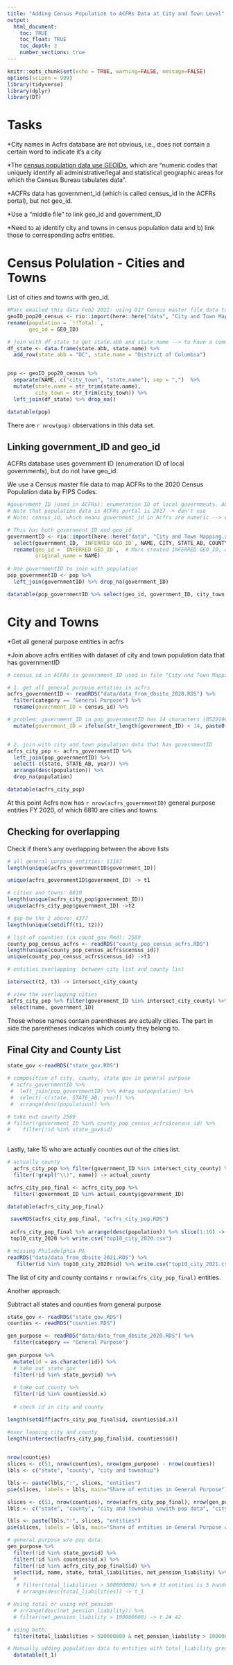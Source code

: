 ```yaml
---
title: "Adding Census Population to ACFRs Data at City and Town Level"
output: 
  html_document:
    toc: TRUE
    toc_float: TRUE
    toc_depth: 3
    number_sections: true
---
```


```r
knitr::opts_chunk$set(echo = TRUE, warning=FALSE, message=FALSE)
options(scipen = 999)
library(tidyverse)
library(dplyr)
library(DT)
```
# Tasks 

*City names in Acfrs database are not obvious, i.e., does not contain a certain word to indicate it's a city

*The [census population data use GEOIDs](https://www.census.gov/programs-surveys/geography/guidance/geo-identifiers.html#:~:text=The%20full%20GEOID%20for%20many,codes%2C%20in%20which%20they%20nest.), which are "numeric codes that uniquely identify all administrative/legal and statistical geographic areas for which the Census Bureau tabulates data". 


*ACFRs data has government_id (which is called census_id in the ACFRs portal), but not geo_id. 

*Use a "middle file" to link geo_id and government_ID

*Need to a) identify city and towns in census population data and b) link those to corresponding acfrs entities. 

# Census Polulation - Cities and Towns

List of cities and towns with geo_id. 

```r
#Marc emailed this data Feb2 2022: using 017 Census master file data to map to the 2020 Census Population data using FIPS Codes. GEO_ID: Census identifiers that point to population of places in US
geoID_pop20_census <- rio::import(here::here("data", "City and Town Mapping.xlsx"), sheet = 2) %>% 
rename(population = `!!Total:`, 
       geo_id = GEO_ID) 

# join with df_state to get state.abb and state.name --> to have a common col with acfrs to join later
df_state <- data.frame(state.abb, state.name) %>% 
  add_row(state.abb = "DC", state.name = "District of Columbia")


pop <- geoID_pop20_census %>% 
  separate(NAME, c("city_town", "state.name"), sep = ",")  %>%  
  mutate(state.name = str_trim(state.name), 
         city_town = str_trim(city_town)) %>% 
  left_join(df_state) %>% drop_na()

datatable(pop)

```

There are `r nrow(pop)` observations in this data set. 

## Linking government_ID and geo_id

ACFRs database uses government ID (enumeration ID of local governments), but do not have geo_id. 

We use a Census master file data to map ACFRs to the 2020 Census Population data by FIPS Codes.

```r
#government_ID (used in ACFRs): enumeration ID of local governments. ACFRs data does not use FIP codes 
# Note that population data is ACFRs portal is 2017 -> don't use
# Note: census_id, which means government_id in Acfrs are numeric --> can be turn to scientific notation in R --> will not match --> need to avoid scientific notation. 

# This has both government_ID and geo_id
governmentID <- rio::import(here::here("data", "City and Town Mapping.xlsx"), sheet = 3) %>% 
  select(government_ID, `INFERRED GEO_ID`, NAME, CITY, STATE_AB, COUNTY_AREA_NAME)  %>% 
  rename(geo_id = `INFERRED GEO_ID`,  # Marc created INFERRED GEO_ID, which meant to be geo_id
         original_name = NAME)   
  
# Use governmentID to join with population
pop_governmentID <- pop %>% 
  left_join(governmentID) %>% drop_na(government_ID)

datatable(pop_governmentID %>% select(geo_id, government_ID, city_town, population))
```

# City and Towns

*Get all general purpose entities in acfrs 

*Join above acfrs entities with dataset of city and town population data that has governmentID

```r
# census_id in ACFRs is government_ID used in file "City and Town Mapping.xlsx"

# 1. get all general purpose entities in acfrs
acfrs_governmentID <- readRDS("data/data_from_dbsite_2020.RDS") %>% 
  filter(category == "General Purpose") %>% 
  rename(government_ID = census_id) %>% 

# problem: government_ID in pop_governmentID has 14 characters (05201902700000) >< some government_ID in ACFRs has 13 characters 5201902700000 --> Marc: Yes, it is safe to assume that these government_ID in ACFRs data should have 0 at the beginning.
  mutate(government_ID = ifelse(str_length(government_ID) < 14, paste0("0", government_ID), government_ID)) 


# 2. join with city and town population data that has governmentID
acfrs_city_pop <- acfrs_governmentID %>% 
  left_join(pop_governmentID) %>% 
  select(-c(state, STATE_AB, year)) %>% 
  arrange(desc(population)) %>% 
  drop_na(population)

datatable(acfrs_city_pop)
```
At this point Acfrs now has `r nrow(acfrs_governmentID)` general purpose entities FY 2020, of which 6810 are cities and towns. 

## Checking for overlapping 

Check if there's any overlapping between the above lists

```r
# all general purpose entities: 11187
length(unique(acfrs_governmentID$government_ID)) 

unique(acfrs_governmentID$government_ID) -> t1

# cities and towns: 6810
length(unique(acfrs_city_pop$government_ID)) 
unique(acfrs_city_pop$government_ID) ->t2

# gap bw the 2 above: 4377
length(unique(setdiff(t1, t2)))

# list of counties (in count_gov.Rmd): 2569
county_pop_census_acfrs <- readRDS("county_pop_census_acfrs.RDS")
length(unique(county_pop_census_acfrs$census_id))
unique(county_pop_census_acfrs$census_id) ->t3

# entities overlapping  between city list and county list

intersect(t2, t3) -> intersect_city_county

# view the overlapping cities 
acfrs_city_pop %>% filter(government_ID %in% intersect_city_county) %>% 
 select(name, government_ID)

```
Those whose names contain parentheses are actually cities. The part in side the parentheses indicates which county they belong to. 


## Final City and County List

```r
state_gov <-readRDS("state_gov.RDS")

# composition of city, county, state gov in general purpose
 # acfrs_governmentID %>% 
 #  left_join(pop_governmentID) %>% #drop_na(population) %>% 
 #  select(-c(state, STATE_AB, year)) %>% 
 #  arrange(desc(population)) %>% 

# take out county 2569
# filter(!government_ID %in% county_pop_census_acfrs$census_id) %>% 
#    filter(!id %in% state_gov$id)
   
```



Lastly, take 15 who are actually counties out of the cities list. 
```r
# actually county
  acfrs_city_pop %>% filter(government_ID %in% intersect_city_county) %>% 
  filter(!grepl("\\)", name)) -> actual_county

acfrs_city_pop_final <- acfrs_city_pop %>% 
  filter(!government_ID %in% actual_county$government_ID) 

datatable(acfrs_city_pop_final)

 saveRDS(acfrs_city_pop_final, "acfrs_city_pop.RDS")
 
 acfrs_city_pop_final %>% arrange(desc(population)) %>% slice(1:10) -> top10_city_2020
 top10_city_2020 %>% write.csv("top10_city_2020.csv")
```


```r
# missing Philadelphia PA
readRDS("data/data_from_dbsite_2021.RDS") %>% 
   filter(id %in% top10_city_2020$id) %>% write.csv("top10_city_2021.csv")
```

The list of city and county contains `r nrow(acfrs_city_pop_final)` entities. 

Another approach: 

Subtract all states and counties from general purpose

```r
state_gov <- readRDS("state_gov.RDS")
counties <- readRDS("counties.RDS") 

gen_purpose <- readRDS("data/data_from_dbsite_2020.RDS") %>% 
  filter(category == "General Purpose")  
  
gen_purpose %>% 
  mutate(id = as.character(id)) %>% 
  # take out state gov
  filter(!id %in% state_gov$id) %>% 
  
  # take out county %>% 
  filter(!id %in% counties$id.x)
  
  # check id in city and county

length(setdiff(acfrs_city_pop_final$id, counties$id.x))

#over lapping city and county
length(intersect(acfrs_city_pop_final$id, counties$id))
  
```

```r
nrow(counties)
slices <- c(51, nrow(counties), nrow(gen_purpose) - nrow(counties))
lbls <- c("state", "county", "city and township")

lbls <- paste(lbls,":", slices, "entities")
pie(slices, labels = lbls, main="Share of entities in General Purpose")

```


```r
slices <- c(51, nrow(counties), nrow(acfrs_city_pop_final), nrow(gen_purpose) - nrow(counties)-nrow(acfrs_city_pop_final))
lbls <- c("state", "county", "city and township \nwith pop data", "city and township \nw/o pop data")

lbls <- paste(lbls,":", slices, "entities")
pie(slices, labels = lbls, main="Share of entities in General Purpose with \nand w/o population data")
```

```r
# general purpose w/o pop data:
gen_purpose %>% 
  filter(!id %in% state_gov$id) %>% 
  filter(!id %in% counties$id.x) %>% 
  filter(!id %in% acfrs_city_pop_final$id) %>% 
  select(id, name, state, total_liabilities, net_pension_liability) %>% 
  # 
   # filter(total_liabilities > 500000000) %>% # 33 entities is 5 hundred mil a resonable cut? Using total or using net_pension
   # arrange(desc(total_liabilities)) -> t_1

# Using total or using net_pension
  # arrange(desc(net_pension_liability)) %>% 
  # filter(net_pension_liability > 100000000) -> t_2# 42

# using both: 
  filter(total_liabilities > 500000000 & net_pension_liability > 100000000) -> t_3 # 23 total_lia more than 500 mil & net pen sion more than 100 mil

# Manually adding population data to entities with total_liability greater than 500 mil
  datatable(t_1)
```



